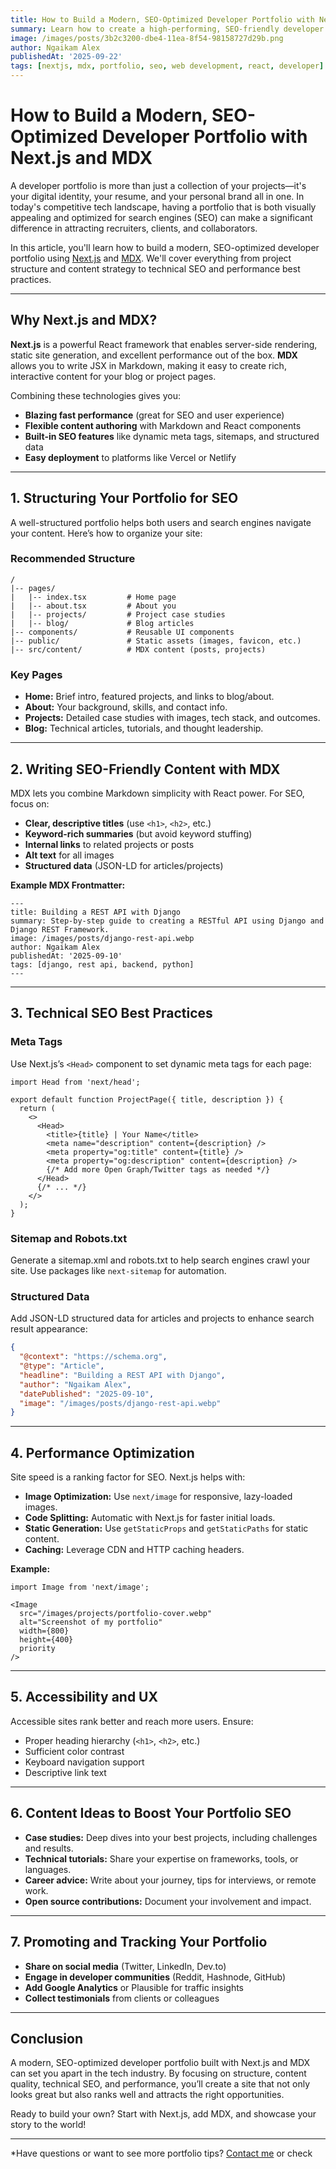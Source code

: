 ```yaml
---
title: How to Build a Modern, SEO-Optimized Developer Portfolio with Next.js and MDX
summary: Learn how to create a high-performing, SEO-friendly developer portfolio using Next.js and MDX. This guide covers best practices for structure, content, performance, and discoverability to help you stand out to recruiters and clients.
image: /images/posts/3b2c3200-dbe4-11ea-8f54-98158727d29b.png
author: Ngaikam Alex
publishedAt: '2025-09-22'
tags: [nextjs, mdx, portfolio, seo, web development, react, developer]
---
```


# How to Build a Modern, SEO-Optimized Developer Portfolio with Next.js and MDX

A developer portfolio is more than just a collection of your projects—it's your digital identity, your resume, and your personal brand all in one. In today's competitive tech landscape, having a portfolio that is both visually appealing and optimized for search engines (SEO) can make a significant difference in attracting recruiters, clients, and collaborators.

In this article, you'll learn how to build a modern, SEO-optimized developer portfolio using [Next.js](https://nextjs.org/) and [MDX](https://mdxjs.com/). We'll cover everything from project structure and content strategy to technical SEO and performance best practices.

---

## Why Next.js and MDX?

**Next.js** is a powerful React framework that enables server-side rendering, static site generation, and excellent performance out of the box. **MDX** allows you to write JSX in Markdown, making it easy to create rich, interactive content for your blog or project pages.

Combining these technologies gives you:

- **Blazing fast performance** (great for SEO and user experience)
- **Flexible content authoring** with Markdown and React components
- **Built-in SEO features** like dynamic meta tags, sitemaps, and structured data
- **Easy deployment** to platforms like Vercel or Netlify

---

## 1. Structuring Your Portfolio for SEO

A well-structured portfolio helps both users and search engines navigate your content. Here’s how to organize your site:

### Recommended Structure

```
/
|-- pages/
|   |-- index.tsx         # Home page
|   |-- about.tsx         # About you
|   |-- projects/         # Project case studies
|   |-- blog/             # Blog articles
|-- components/           # Reusable UI components
|-- public/               # Static assets (images, favicon, etc.)
|-- src/content/          # MDX content (posts, projects)
```

### Key Pages

- **Home:** Brief intro, featured projects, and links to blog/about.
- **About:** Your background, skills, and contact info.
- **Projects:** Detailed case studies with images, tech stack, and outcomes.
- **Blog:** Technical articles, tutorials, and thought leadership.

---

## 2. Writing SEO-Friendly Content with MDX

MDX lets you combine Markdown simplicity with React power. For SEO, focus on:

- **Clear, descriptive titles** (use `<h1>`, `<h2>`, etc.)
- **Keyword-rich summaries** (but avoid keyword stuffing)
- **Internal links** to related projects or posts
- **Alt text** for all images
- **Structured data** (JSON-LD for articles/projects)

**Example MDX Frontmatter:**

```mdx
---
title: Building a REST API with Django
summary: Step-by-step guide to creating a RESTful API using Django and Django REST Framework.
image: /images/posts/django-rest-api.webp
author: Ngaikam Alex
publishedAt: '2025-09-10'
tags: [django, rest api, backend, python]
---
```

---

## 3. Technical SEO Best Practices

### Meta Tags

Use Next.js’s `<Head>` component to set dynamic meta tags for each page:

```tsx
import Head from 'next/head';

export default function ProjectPage({ title, description }) {
  return (
    <>
      <Head>
        <title>{title} | Your Name</title>
        <meta name="description" content={description} />
        <meta property="og:title" content={title} />
        <meta property="og:description" content={description} />
        {/* Add more Open Graph/Twitter tags as needed */}
      </Head>
      {/* ... */}
    </>
  );
}
```

### Sitemap and Robots.txt

Generate a sitemap.xml and robots.txt to help search engines crawl your site. Use packages like `next-sitemap` for automation.

### Structured Data

Add JSON-LD structured data for articles and projects to enhance search result appearance:

```json
{
  "@context": "https://schema.org",
  "@type": "Article",
  "headline": "Building a REST API with Django",
  "author": "Ngaikam Alex",
  "datePublished": "2025-09-10",
  "image": "/images/posts/django-rest-api.webp"
}
```

---

## 4. Performance Optimization

Site speed is a ranking factor for SEO. Next.js helps with:

- **Image Optimization:** Use `next/image` for responsive, lazy-loaded images.
- **Code Splitting:** Automatic with Next.js for faster initial loads.
- **Static Generation:** Use `getStaticProps` and `getStaticPaths` for static content.
- **Caching:** Leverage CDN and HTTP caching headers.

**Example:**

```tsx
import Image from 'next/image';

<Image
  src="/images/projects/portfolio-cover.webp"
  alt="Screenshot of my portfolio"
  width={800}
  height={400}
  priority
/>
```

---

## 5. Accessibility and UX

Accessible sites rank better and reach more users. Ensure:

- Proper heading hierarchy (`<h1>`, `<h2>`, etc.)
- Sufficient color contrast
- Keyboard navigation support
- Descriptive link text

---

## 6. Content Ideas to Boost Your Portfolio SEO

- **Case studies:** Deep dives into your best projects, including challenges and results.
- **Technical tutorials:** Share your expertise on frameworks, tools, or languages.
- **Career advice:** Write about your journey, tips for interviews, or remote work.
- **Open source contributions:** Document your involvement and impact.

---

## 7. Promoting and Tracking Your Portfolio

- **Share on social media** (Twitter, LinkedIn, Dev.to)
- **Engage in developer communities** (Reddit, Hashnode, GitHub)
- **Add Google Analytics** or Plausible for traffic insights
- **Collect testimonials** from clients or colleagues

---

## Conclusion

A modern, SEO-optimized developer portfolio built with Next.js and MDX can set you apart in the tech industry. By focusing on structure, content quality, technical SEO, and performance, you’ll create a site that not only looks great but also ranks well and attracts the right opportunities.

Ready to build your own? Start with Next.js, add MDX, and showcase your story to the world!

---

*Have questions or want to see more portfolio tips? [Contact me](mailto:alexngaikama913@gmail.com) or check
